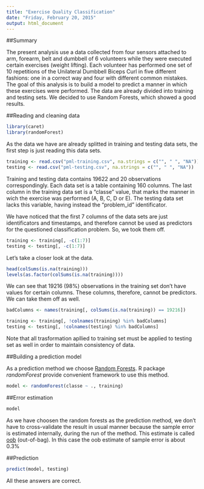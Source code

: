 ```yaml
---
title: "Exercise Quality Classification"
date: "Friday, February 20, 2015"
output: html_document
---
```


##Summary

The present analysis use a data collected from four sensors attached to arm, forearm, belt and dumbbell of 6 volunteers while they were executed certain exercises (weight lifting). Each volunteer has performed one set of 10 repetitions of the Unilateral Dumbbell Biceps Curl in five different fashions: one in a correct way and four with different common mistakes. The goal of this analysis is to build a model to predict a manner in which these exercises were performed. The data are already divided into training and testing sets. We decided to use Random Forests, which showed a good results. 

##Reading and cleaning data

```r
library(caret)
library(randomForest)
```

As the data we have are already splitted in training and testing data sets, the first step is just reading this data sets.

```r
training <- read.csv("pml-training.csv", na.strings = c("", " ", "NA"))
testing <- read.csv("pml-testing.csv", na.strings = c("", " ", "NA"))
```

Training and testing data contains 19622 and 20 observations correspondingly. Each data set is a table containing 160 columns. The last column in the training data set is a "classe" value, that marks the manner in wich the exercise was performed (A, B, C, D or E). The testing data set lacks this variable, having instead the "problem_id" identificator.

We have noticed that the first 7 columns of the data sets are just identificators and timestamps, and therefore cannot be used as predictors for the questioned classification problem. So, we took them off.

```r
training <- training[, -c(1:7)]
testing <- testing[, -c(1:7)]
```

Let's take a closer look at the data.

```r
head(colSums(is.na(training)))
levels(as.factor(colSums(is.na(training))))
```

We can see that 19216 (98%) observations in the training set don't have values for certain columns. These columns, therefore, cannot be predictors. We can take them off as well.

```r
badColumns <- names(training[, colSums(is.na(training)) == 19216])

training <- training[, !colnames(training) %in% badColumns]
testing <- testing[, !colnames(testing) %in% badColumns]
```

Note that all trasformation apllied to training set must be applied to testing set as well in order to maintain consistency of data.

##Building a prediction model

As a prediction method we choose [Random Forests](https://www.stat.berkeley.edu/~breiman/RandomForests/cc_home.htm). R package _randomForest_ provide convenient framework to use this method.

```r
model <- randomForest(classe ~ ., training)
```

##Error estimation

```r
model
```

As we have choosen the random forests as the prediction method, we don't have to cross-validate the result in usual manner because the sample error is estimated internally, during the run of the method. This estimate is called [oob](https://www.stat.berkeley.edu/~breiman/RandomForests/cc_home.htm#ooberr) (out-of-bag). In this case the oob estimate of sample error is about 0.3%

##Prediction

```r
predict(model, testing)
```

All these answers are correct. 

